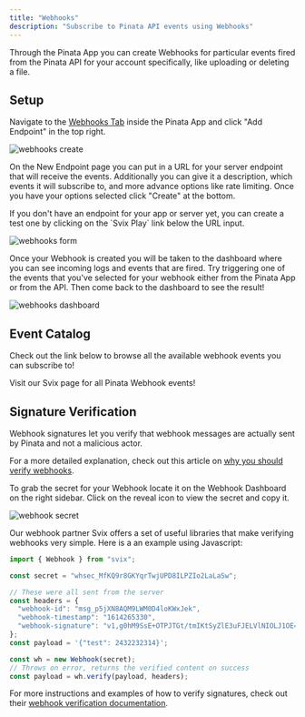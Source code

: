```yaml
---
title: "Webhooks"
description: "Subscribe to Pinata API events using Webhooks"
---
```


Through the Pinata App you can create Webhooks for particular events fired from the Pinata API for your account specifically, like uploading or deleting a file.


## Setup

Navigate to the [Webhooks Tab]() inside the Pinata App and click "Add Endpoint" in the top right.

![webhooks create](https://docs.mypinata.cloud/ipfs/bafkreig535s7dg4gokb37cl3khns7uaq5sqauyzdur2picd76xfzowd5m4)

On the New Endpoint page you can put in a URL for your server endpoint that will receive the events. Additionally you can give it a description, which events it will subscribe to, and more advance options like rate limiting. Once you have your options selected click "Create" at the bottom.

<Tip>
  If you don't have an endpoint for your app or server yet, you can create a test one by clicking on the `Svix Play` link below the URL input.
</Tip>

![webhooks form](https://docs.mypinata.cloud/ipfs/bafkreicze5g4n2z7mr4r6o4p6o25lqbswsiytodqe6lwblzk2qmir6bpei)

Once your Webhook is created you will be taken to the dashboard where you can see incoming logs and events that are fired. Try triggering one of the events that you've selected for your webhook either from the Pinata App or from the API. Then come back to the dashboard to see the result!

![webhooks dashboard](https://docs.mypinata.cloud/ipfs/bafybeicvtsffigooqn26s5zpgligxwjodlespt6a4lyfpzljn4h2ypu2jy)

## Event Catalog

Check out the link below to browse all the available webhook events you can subscribe to!

<Card title="Webhook Event Catalog" href="https://www.svix.com/event-types/us/org_2sGtLIYJYOng549e486FXXI8wXA/" icon="link" horizontal>
  Visit our Svix page for all Pinata Webhook events!
</Card>


## Signature Verification

Webhook signatures let you verify that webhook messages are actually sent by Pinata and not a malicious actor.

For a more detailed explanation, check out this article on [why you should verify webhooks](https://docs.svix.com/receiving/verifying-payloads/why).

To grab the secret for your Webhook locate it on the Webhook Dashboard on the right sidebar. Click on the reveal icon to view the secret and copy it.

![webhook secret](https://docs.mypinata.cloud/ipfs/bafybeid6jzbykbdoo742rzyq2l6bswahdxbnl7fmdgcraanjeagtokoeb4)

Our webhook partner Svix offers a set of useful libraries that make verifying webhooks very simple. Here is a an example using Javascript:

```typescript
import { Webhook } from "svix";

const secret = "whsec_MfKQ9r8GKYqrTwjUPD8ILPZIo2LaLaSw";

// These were all sent from the server
const headers = {
  "webhook-id": "msg_p5jXN8AQM9LWM0D4loKWxJek",
  "webhook-timestamp": "1614265330",
  "webhook-signature": "v1,g0hM9SsE+OTPJTGt/tmIKtSyZlE3uFJELVlNIOLJ1OE=",
};
const payload = '{"test": 2432232314}';

const wh = new Webhook(secret);
// Throws on error, returns the verified content on success
const payload = wh.verify(payload, headers);
```

For more instructions and examples of how to verify signatures, check out their [webhook verification documentation](https://docs.svix.com/receiving/verifying-payloads/how).
